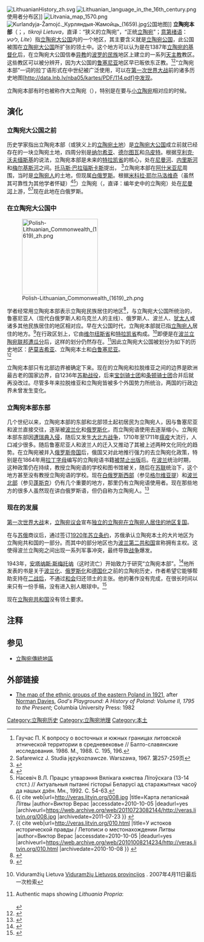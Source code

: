 [[File:LithuanianHistory_zh.svg|right]]
[[File:Lithuanian_language_in_the_16th_century.png|thumb]]使用者分布区]] 
[[File:Litvania_map_1570.png|thumb]]
[[File:Kurlandyja-Žamojć._Курляндыя-Жамойць_(1659).jpg|thumb]]公国地图]]
'''立陶宛本部'''（{{lang-la|Lithuania propria}}；{{lang-lt|Lietuva siaurąją prasme}}，''tikroji Lietuva''，直译：“狭义的立陶宛”，“正统[[立陶宛之名|立陶宛]]”；[[意第绪语|意第绪语]]：ליטע, ''Lite''）指[[立陶宛大公国|立陶宛大公国]]内的一个地区，其主要含义就是[[立陶宛公国|立陶宛公国]]，此公国被围在[[立陶宛大公国|立陶宛大公国]]所扩张的领土中。这个地方可以认为是在1387年[[立陶宛的基督化|立陶宛的基督化]]后，在立陶宛大公国信奉[[立陶宛神话|异教]]的[[波罗的民族|波罗的民族]]地区上建立的一系列[[天主教|天主教]]教区。这些教区可以被分辨开，因为大公国的[[鲁塞尼亚|鲁塞尼亚]]地区早已昄依东正教。<ref>Гаучас П. К вопросу о восточных и южных границах литовской этнической территории в средневековье // Балто-славянские исследования. 1986. М., 1988. С. 195, 196.</ref><ref>Safarewicz J. Studia językoznawcze. Warszawa, 1967. 第257-259页</ref>“立陶宛本部”一词的拉丁语形式在中世纪被广泛使用，可以在[[第一次世界大战|第一次世界大战]]前的诸多历史地图[http://data.lnb.lv/nba05/kartes/PDF/114.pdf]中发现。 

立陶宛本部有时也被称作大立陶宛（{{lang-lt| Didžioji Lietuva}}），特别是在要与[[小立陶宛|小立陶宛]]相对应的时候。

== 演化 ==
=== 立陶宛大公国之前 ===

历史学家指出立陶宛本部（或狭义上的[[立陶宛公国|立陶宛土地]]）是[[立陶宛大公国|立陶宛大公国]]成立前就已经存在的一块立陶宛土地，四周分别是[[纳尔希亚|纳尔希亚]]、[[德尔图瓦|德尔图瓦]]和[[乌皮特|乌皮特]]。根据[[亨利克·沃夫缅斯基|亨利克·沃夫缅斯基]]的说法，立陶宛本部是未来的[[特拉凯省|特拉凯省]]的核心，处在[[尼曼河|尼曼河]]、[[内里斯河|内里斯河]]和[[梅尔基斯河|梅尔基斯河]]之间。[[托马斯·巴拉瑙斯卡斯|托马斯·巴拉瑙斯卡斯]]提出， <ref>{{cite journal |last=Baranauskas |first=Tomas |year=2002 |url=http://images.katalogas.lt/maleidykla/lit22/L-003.pdf |title=Kur buvo Lietuvos žemė? |journal=Lituanistica |volume=2 |pages=3–18 |deadurl=yes |archiveurl=https://web.archive.org/web/20070928130535/http://images.katalogas.lt/maleidykla/lit22/L-003.pdf |archivedate=2007-09-28 }}</ref>立陶宛本部在[[阿什米亚尼|阿什米亚尼]]周围，当时是[[立陶宛人|立陶宛人]]的土地，但现属[[白俄罗斯|白俄罗斯]]。根据[[米科拉·耶尔马洛维奇|米科拉·耶尔马洛维奇]]（虽然其可靠性为其他学者怀疑）<ref>{{cite journal |last=Gudavičius |first=Edvardas |authorlink=Edvardas Gudavičius |year=1996 |url=http://viduramziu.lietuvos.net/etno/gudavicius-en.htm |title=Following the Tracks of a Myth |journal=Lithuanian Historical Studies |volume=1 |pages=38–58 |deadurl=yes |archiveurl=https://web.archive.org/web/20070614234631/http://viduramziu.lietuvos.net/etno/gudavicius-en.htm |archivedate=2007-06-14 }}</ref><ref>Насевіч В.Л. Працэс утварэння Вялікага княства Літоўскага (13-14 стст.) // Актуальныя пытанні гісторыі     Беларусі ад старажытных часоў да нашых дзён. Мн., 1992. С. 54-63.</ref>）立陶宛（{{lang-be|Летапiсная Лiтва}}，直译：编年史中的立陶宛）处在[[尼曼河|尼曼河]]上游，<ref>{{ cite web|url=http://veras.litvin.org/008.jpg |title=Карта летапiснай Лiтвы |author=Виктор Верас |accessdate=2010-10-05 |deadurl=yes |archiveurl=https://web.archive.org/web/20110723082144/http://veras.litvin.org/008.jpg |archivedate=2011-07-23 }} {{be icon}}</ref><ref>{{ cite web|url=http://veras.litvin.org/010.html |title=У истоков исторической правды / Летописи о местонахождении Литвы |author=Виктор Верас |accessdate=2010-10-05 |deadurl=yes |archiveurl=https://web.archive.org/web/20101008214234/http://veras.litvin.org/010.html |archivedate=2010-10-08 }} {{ru icon}}</ref>现在此地在白俄罗斯。

=== 在立陶宛大公国中 ===
[[File:Polish-Lithuanian_Commonwealth_(1619)_zh.png|200px]]

学者经常用立陶宛本部表示立陶宛民族居住的地区<ref>{{cite web | first=Tomas | last=Venclova | url=http://www.pogranicze.sejny.pl/archiwum/krasnogruda/pismo/8/forum/vencl.htm | title=Native Realm Revisited: Mickiewicz's Lithuania and Mickiewicz in Lithuania | accessdate=2007-04-24 | authorlink=Tomas Venclova | archive-date=2005-05-05 | archive-url=https://web.archive.org/web/20050505180838/http://www.pogranicze.sejny.pl/archiwum/krasnogruda/pismo/8/forum/vencl.htm | dead-url=yes }}</ref>，与立陶宛大公国所统治的，鲁塞尼亚人（现代白俄罗斯人和乌克兰人的主线）、俄罗斯人、波兰人、[[立陶宛犹太人|犹太人]]或诸多其他民族居住的地区相对应。早在大公国时代，立陶宛本部就已指[[立陶宛人|立陶宛人]]居住的地方。<ref>{{cite book |last= Ochmański |first= Jerzy |authorlink= Jerzy Ochmański |title= Litewska granica etniczna na wschodzie od epoki plemiennej do XVI wieku |url= http://books.google.com/?id=SWYdAAAAMAAJ&dq=lithuania+propria&q=lithuania%20propria |accessdate=2006-04-26 |year= 1981 |publisher= Wydawn. Nauk. Uniwersytetu im. Adama Mickiewicza |language= pl |pages= 69–73 }}</ref>在行政区划上，它由[[维尔纽斯省|维尔纽斯省]]和[[特拉凯省|特拉凯省]]构成。<ref>{{lt icon}} Viduramžių Lietuva [http://viduramziu.lietuvos.net/socium/provincijos.htm Viduramžių Lietuvos provincijos] {{webarchive|url=https://web.archive.org/web/20070419214013/http://viduramziu.lietuvos.net/socium/provincijos.htm |date=2007-04-19 }}. 2007年4月11日最后一次检索</ref>即便是在[[瓜分波兰|波兰立陶宛联邦遭瓜分]]后，这样的划分仍然存在。<ref>Authentic maps showing ''Lithuania Propria'':<br /> {{cite web |url=http://data.lnb.lv/nba05/kartes/PDF/116.pdf |title=Poloniae Regnum ut et Magni Ducatus Lithuaniae Accuratiss |accessdate=2007-04-22}}<br /> {{cite web |url=http://data.lnb.lv/nba05/kartes/PDF/114.pdf |title=Poloniae Regnum ut et Magni Ducatus Lithuaniae Accuratiss |accessdate=2007-04-22}}</ref>因此立陶宛大公国被划分为如下的历史地区：[[萨莫吉希亚|萨莫吉希亚]]、立陶宛本土和[[白鲁塞尼亚|白鲁塞尼亚]]。<br /> <ref>{{cite web |url=http://www.nlib.ee/html/digi/maps/kaart00280s.jpg |title=Carte des Estats de Suede , de Dannemarq, et de Pologne ; sur la Mer Baltique |year=1700 |accessdate=2007-08-17 |archive-url=https://web.archive.org/web/20070609183847/http://www.nlib.ee/html/digi/maps/kaart00280s.jpg |archive-date=2007-06-09 |dead-url=yes }}</ref>

立陶宛本部只有北部边界被确定下来。现在的立陶宛和拉脱维亚之间的边界是欧洲最古老的国家边界，自1236年[[苏勒战役|苏勒战役]]，后来[[宝剑骑士团|宝剑骑士团]]和[[条顿骑士团|条顿骑士团]]合并后就再没改过。尽管多年来拉脱维亚和立陶宛皆被多个外国势力所统治，两国的行政边界未曾发生变化。

=== 立陶宛本部东部 ===
几个世纪以来，立陶宛本部的东部和北部领土起初居民为立陶宛人，因与鲁塞尼亚和波兰直接交往，逐渐被[[波兰化|波兰化]]和[[俄罗斯化|俄罗斯化]]，而立陶宛语使用去逐渐缩小。立陶宛本部东部因[[大洪水时代|遭瑞典入侵]]，随后又发生[[大北方战争|大北方战争]]，1710年至1711年[[黑死病|瘟疫]]大流行，人口减少很多。随后鲁塞尼亚人和波兰人的迁入又推动了其被上述两种文化同化的趋势。在立陶宛被并入[[俄罗斯帝国|俄罗斯帝国]]后，俄国又对此地推行强力的去立陶宛化政策，特别是在1864年用[[拉丁字母|拉丁字母]]编写的立陶宛语书籍[[立陶宛语金陵|被禁止出版]]后。在[[第二波兰共和国|波兰]]统治时期，这种政策仍在持续，教授立陶宛语的学校和图书馆被关，随后在[[苏联|苏联]]统治下，这个地方甚至没有教授立陶宛语的学校。现在[[格罗德诺州|白俄罗斯西部]]（参见[[格尔维亚提|格尔维亚提]]）和[[苏瓦乌基省|波兰北部]]（参见[[蓬斯克|蓬斯克]]）仍有几个重要的地方，那里仍有立陶宛语使用者。现在那些地方的很多人虽然现在讲白俄罗斯语，但仍自称为立陶宛人。<ref name='Sav'>{{cite journal|title= Etnokonfesiniai Santykiai Pietryčių Lietuvoje Istorinės Antropologijos Aspektu| journal=Kultūrologija |year=2003 |first=Viriginijus |last=Savukynas |volume=10 |issue=|pages=80–98|id= |url=|format=|accessdate=2007-12-11 }}</ref>

=== 现在的发展 ===
[[第一次世界大战|第一次世界大战]]末，[[立陶宛议会|立陶宛议会]]宣布[[立陶宛独立法案|独立的立陶宛在立陶宛人居住的地区复国]]。 

在与[[俄罗斯苏维埃联邦社会主义共和国|苏俄]]商议后，通过签订[[1920年苏立条约|1920年苏立条约]]，苏俄承认立陶宛本土的大片地区为立陶宛共和国的一部分。而其中的部分地区也为[[波兰第二共和国|波兰第二共和国]]宣称拥有主权。这使得波兰立陶宛之间出现一系列军事冲突，最终导致[[波兰-立陶宛战争|战争]]爆发。

1943年，[[安塔纳斯·斯梅托纳|安塔纳斯·斯梅托纳]]（这时流亡）开始致力于研究“立陶宛本部”。<ref>{{cite journal |last = Smetona |first = Antanas |authorlink = Antanas Smetona |title = Lithuania Propria |journal = Darbai ir dienos |volume = 2 |pages = 191–234 |language = lt | issue=11}}</ref>他所发表的书是关于[[波兰化|波兰化]]、[[俄罗斯化|俄罗斯化]]和[[德国化|德国化]]之前的立陶宛历史，作者希望它能够帮助支持在[[二战后|二战后]]，不通过[[和会|和会]]归还领土的主张。他的著作没有完成，在很长时间以来只有一份手稿，没有进入别人眼球中。<ref>{{cite journal |last = Aleksandravičius |first = Egidijus|authorlink = Egidijus Aleksandravičius|title = Istorija ir politika|journal = Darbai ir dienos |volume = 2 |pages = 185–190 |language = lt | issue=11}}</ref>

现在[[立陶宛共和国|立陶宛共和国]]没有领土要求。

== 注释 ==
{{reflist|2}}

== 参见 ==
* [[立陶宛傳統地區|立陶宛傳統地區]]

== 外部链接 ==
* [http://www.halgal.com/graphics/PUR/PUR_map_mixethnic1.jpg The map of the ethnic groups of the eastern Poland in 1921], after [[Norman_Davies|Norman Davies]], ''God's Playground: A History of Poland: Volume II, 1795 to the Present''; Columbia University Press: 1982

{{立陶宛主題}}
{{Authority control}}

[[Category:立陶宛历史|Category:立陶宛历史]]
[[Category:立陶宛地理|Category:立陶宛地理]]
[[Category:本土|Category:本土]]